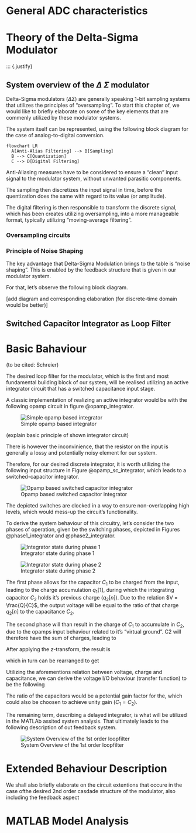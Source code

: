 # General ADC characteristics

# Theory of the Delta-Sigma Modulator
::: {.justify}



## System overview of the $\Delta$ $\Sigma$ modulator

Delta-Sigma modulators ($\Delta\Sigma$) are generally speaking 1-bit sampling systems that utilizes the principles of "oversampling".
To start this chapter of, we would like to briefly elaborate on some of the key elements that are commenly utilized by these modulator systems.

The system itself can be represented, using the following block diagram for the case of analog-to-digital conversion.

```{mermaid}
flowchart LR
  A[Anti-Alias Filtering] --> B[Sampling]
  B --> C[Quantization]
  C --> D[Digital Filtering]
```

Anti-Aliasing measures have to be considered to ensure a "clean" input signal to the modulator system, without unwanted parasitic components. 

The sampling then discretizes the input signal in time, before the quentization does the same with regard to its value (or amplitude).

The digital filtering is then responsible to transform the discrete signal, which has been creates utilizing oversampling, into a more manageable format, typically utilizing "moving-average filtering".

### Oversampling circuits


### Principle of Noise Shaping

The key advantage that Delta-Sigma Modulation brings to the table is "noise shaping". This is enabled by the feedback structure that is given in our modulator system.

For that, let's observe the following block diagram.

[add diagram and corresponding elaboration (for discrete-time domain would be better)]

## Switched Capacitor Integrator as Loop Filter 
# Basic Bahaviour

(to be cited: Schreier) 

The desired loop filter for the modulator, which is the first and most fundamental building block of our system, will be realised utilizing an active integrator circuit that has a switched capacitance input stage.

A classic implementation of realizing an active integrator would be with the following opamp circuit in figure @opamp_integrator.

![Simple opamp based integrator](figures/theory/Integrator_Circuit.svg){#opamp_integrator}

(explain basic principle of shown integrator circuit)

There is however the inconvinience, that the resistor on the input is generally a lossy and potentially noisy element for our system.

Therefore, for our desired discrete integrator, it is worth utilizing the following input structure in Figure @opamp_sc_integrator, which leads to a switched-capacitor integrator. 
  
![Opamp based switched capacitor integrator](figures/theory/SC_Integrator_Circuit.svg){#opamp_sc_integrator}

The depicted switches are clocked in a way to ensure non-overlapping high levels, which would mess-up the circuit's functionality. 

To derive the system behaviour of this circuitry, let's consider the two phases of operation, given be the switching phases, depicted in Figures @phase1_integrator and @phase2_integrator.

![Integrator state during phase 1](figures/theory/sc_integrator_ph1.PNG){#phase1_integrator}

![Integrator state during phase 2](figures/theory/sc_integrator_ph2.PNG){#phase2_integrator}

The first phase allows for the capacitor $C_1$ to be charged from the input, leading to the charge accumulation $q_1[1]$, during which the integrating capacitor $C_2$ holds it's previous charge ($q_2[n]$). Due to the relation $V = \frac{Q}{C}$, the output voltage will be equal to the ratio of that charge $q_2[n]$ to the capacitance $C_2$.

The second phase will than result in the charge of $C_1$ to accumulate in $C_2$, due to the opamps input behaviour related to it's "virtual ground". C2 will therefore have the sum of charges, leading to

\begin{align}\label{sc_charge_ph2}
  q_2[n+1] = q_2 + q_1. 
\end{align}

After applying the $z$-transform, the result is

\begin{align}
  Q_2(z) = Q_2(z)\,z^{-1} + Q_1(z)\,z^{-1}
\end{align}

which in turn can be rearranged to get

\begin{align}
  \frac{Q_2(z)}{Q_1(z)} = \frac{z^{-1}}{1-z^{-1}}
\end{align}

Utilizing the aforementions relation between voltage, charge and capacitance, we can derive the voltage I/O behaviour (transfer function) to be the following

\begin{align}
  \frac{V_{out}}{V_{in}} = \frac{z^{-1}}{1-z^{-1}} \frac{C1}{C2} = H_v(z)
\end{align}

The ratio of the capacitors would be a potential gain factor for the, which could also be choosen to achieve unity gain ($C_1 = C_2$).

The remaining term, describing a delayed integrator, is what will be utilized in the MATLAb assited system analysis. That ultimately leads to the following description of out feedback system.

![System Overview of the 1st order loopfilter](figures/theory/Simple_1stOrder_Mod_sys.png){#loopfilter_sys_1st_order}

# Extended Behaviour Description

We shall also briefly elaborate on the circuit extentions that occure in the case ofthe desired 2nd order casdade structure of the modulator, also including the feedback aspect


# MATLAB Model Analysis












